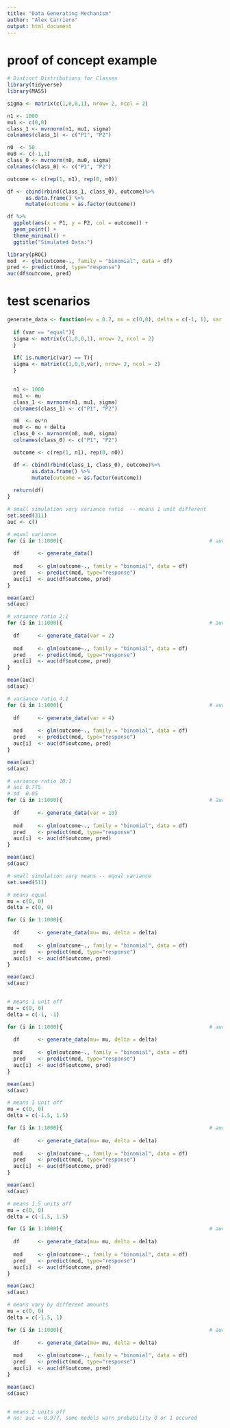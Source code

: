 ```yaml
---
title: "Data Generating Mechanism"
author: "Alex Carriero"
output: html_document
---
```


# proof of concept example
```r
# Distinct Distributions for Classes 
library(tidyverse)
library(MASS)

sigma <- matrix(c(1,0,0,1), nrow= 2, ncol = 2)

n1 <- 1000
mu1 <- c(0,0)
class_1 <- mvrnorm(n1, mu1, sigma)
colnames(class_1) <- c("P1", "P2")

n0  <- 50
mu0 <- c(-1,1)
class_0 <- mvrnorm(n0, mu0, sigma)
colnames(class_0) <- c("P1", "P2")

outcome <- c(rep(1, n1), rep(0, n0))

df <- cbind(rbind(class_1, class_0), outcome)%>% 
      as.data.frame() %>% 
      mutate(outcome = as.factor(outcome))
```

```r
df %>% 
  ggplot(aes(x = P1, y = P2, col = outcome)) + 
  geom_point() + 
  theme_minimal() + 
  ggtitle("Simulated Data:")
```

```r
library(pROC)
mod  <- glm(outcome~., family = "binomial", data = df)
pred <- predict(mod, type="response")
auc(df$outcome, pred)
```


# test scenarios 
```r
generate_data <- function(ev = 0.2, mu = c(0,0), delta = c(-1, 1), var = "equal"){
  
  if (var == "equal"){
  sigma <- matrix(c(1,0,0,1), nrow= 2, ncol = 2)
  }
  
  if( is.numeric(var) == T){
  sigma <- matrix(c(1,0,0,var), nrow= 2, ncol = 2)
  }
    

  n1 <- 1000
  mu1 <- mu
  class_1 <- mvrnorm(n1, mu1, sigma)
  colnames(class_1) <- c("P1", "P2")

  n0  <- ev*n
  mu0 <- mu + delta
  class_0 <- mvrnorm(n0, mu0, sigma)
  colnames(class_0) <- c("P1", "P2")

  outcome <- c(rep(1, n1), rep(0, n0))

  df <- cbind(rbind(class_1, class_0), outcome)%>% 
        as.data.frame() %>% 
        mutate(outcome = as.factor(outcome))
  
  return(df)
}
```

```r
# small simulation vary variance ratio  -- means 1 unit different 
set.seed(311)
auc <- c()

# equal variance 
for (i in 1:1000){                                                # auc = 0.84 (0.04)
  
  df      <- generate_data()
  
  mod     <- glm(outcome~., family = "binomial", data = df)
  pred    <- predict(mod, type="response")
  auc[i]  <- auc(df$outcome, pred)
}

mean(auc)
sd(auc)

# variance ratio 2:1
for (i in 1:1000){                                                # auc = 0.81 (0.05)
  
  df      <- generate_data(var = 2)
  
  mod     <- glm(outcome~., family = "binomial", data = df)
  pred    <- predict(mod, type="response")
  auc[i]  <- auc(df$outcome, pred)
}

mean(auc)
sd(auc)

# variance ratio 4:1
for (i in 1:1000){                                                # auc = 0.79 (0.05)
  
  df      <- generate_data(var = 4)
  
  mod     <- glm(outcome~., family = "binomial", data = df)
  pred    <- predict(mod, type="response")
  auc[i]  <- auc(df$outcome, pred)
}

mean(auc)
sd(auc)

# variance ratio 10:1
# auc 0.775
# sd  0.05
for (i in 1:1000){                                                # auc = 0.77 (0.05)
  
  df      <- generate_data(var = 10)
  
  mod     <- glm(outcome~., family = "binomial", data = df)
  pred    <- predict(mod, type="response")
  auc[i]  <- auc(df$outcome, pred)
}

mean(auc)
sd(auc)
```

```r
# small simulation vary means -- equal variance 
set.seed(511)

# means equal 
mu = c(0, 0)
delta = c(0, 0)

for (i in 1:1000){
  
  df      <- generate_data(mu= mu, delta = delta)
  
  mod     <- glm(outcome~., family = "binomial", data = df)
  pred    <- predict(mod, type="response")
  auc[i]  <- auc(df$outcome, pred)
}

mean(auc)
sd(auc)


# means 1 unit off 
mu = c(0, 0)
delta = c(-1, -1)

for (i in 1:1000){                                                # auc = 0.58 (0.05)
  
  df      <- generate_data(mu= mu, delta = delta)
  
  mod     <- glm(outcome~., family = "binomial", data = df)
  pred    <- predict(mod, type="response")
  auc[i]  <- auc(df$outcome, pred)
}

mean(auc)
sd(auc)

# means 1 unit off 
mu = c(0, 0)
delta = c(-1.5, 1.5)

for (i in 1:1000){                                                # auc = 0.85 (0.04)
  
  df      <- generate_data(mu= mu, delta = delta)
  
  mod     <- glm(outcome~., family = "binomial", data = df)
  pred    <- predict(mod, type="response")
  auc[i]  <- auc(df$outcome, pred)
}

mean(auc)
sd(auc)

# means 1.5 units off 
mu = c(0, 0)
delta = c(-1.5, 1.5)

for (i in 1:1000){                                                # auc = 0.93 (0.03)
  
  df      <- generate_data(mu= mu, delta = delta)
  
  mod     <- glm(outcome~., family = "binomial", data = df)
  pred    <- predict(mod, type="response")
  auc[i]  <- auc(df$outcome, pred)
}

mean(auc)
sd(auc)

# means vary by different amounts
mu = c(0, 0)
delta = c(-1.5, 1)

for (i in 1:1000){                                                # auc = 0.90 (0.03)
  
  df      <- generate_data(mu= mu, delta = delta)
  
  mod     <- glm(outcome~., family = "binomial", data = df)
  pred    <- predict(mod, type="response")
  auc[i]  <- auc(df$outcome, pred)
}

mean(auc)
sd(auc)


# means 2 units off
# no: auc = 0.977, some models warn probability 0 or 1 occured 
```

